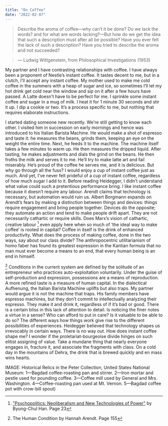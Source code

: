 ```yaml
---
title: "On Coffee"
date: "2022-02-07"
---
```


> Describe the aroma of coffee—why can’t it be done? Do we lack the words? and for what are words lacking?—But how do we get the idea that such a description must after all be possible? Have you ever felt the lack of such a description? Have you tried to describe the aroma and not succeeded?

> — Ludwig Wittgenstein, from Philosophical Investigations (1953)

<IntroParagraph>

My partner and I have contrasting relationships with coffee. I have always been a proponent of Nestle’s instant coffee. It tastes decent to me, but in a clutch, I’ll accept any instant coffee. My mother used to make me cold coffee in the summers with a heap of sugar and ice, so sometimes I’ll let my hot drink get cold near the window and sip on it after a few hours have passed. A Latte doesn’t have to be perfect for me. I sprinkle some instant coffee and sugar in a mug of milk. I heat it for 1 minute 30 seconds and stir it up. I dip a cookie or two. It’s a process specific to me, but nothing that requires elaborate instructions.

</IntroParagraph>

I started dating someone new recently. We're still getting to know each other. I visited him in succession on early mornings and hence was introduced to his Italian Barista Machine. He would make a shot of espresso and taste it: he measures the beans, grinds them, keeping an eye on the weight the entire time. Next, he feeds it to the machine. The machine itself takes a few minutes to warm up.
He then measures the dripped liquid. After tasting, he makes adjustments and dials the grind on the beans. He then froths the milk and serves it to me. He’ll try to make latte art and fail miserably. He’s proud of the coffee he serves me, and it is delicious.
But why go through all the fuss? I would enjoy a cup of instant coffee just as much. And yet, I’ve never felt prideful of a cup of instant coffee, regardless of how much sugar I add to it. Before reading Heidegger, I didn’t understand what value could such a pretentious performance bring. I like instant coffee because it doesn’t require any labour. Arendt claims that technology is necessary, but automation would ruin us. Albert Borgmann expands on Arendt’s fears by making a distinction between things and devices: things require engagement and bring people together. Devices do the opposite; they automate an action and tend to make people drift apart. They are not necessarily cathartic or require skills.
Does Marx’s vision of cathartic, creative labour [^1] even apply here when so much of ‘the ideal way to make coffee’ is rooted in capital? Coffee in itself is the drink of enhanced productivity. What does the process of making coffee, done in the two ways, say about our class divide? The anthropocentric utilitarianism of homo faber has found its greatest expression in the Kantian formula that no man must ever become a means to an end, that every human being is an end in himself.

[^2] Conditions in the current system are defined by the solitude of an entrepreneur who practices auto-exploitation voluntarily. Under the guise of self-production and expression, possessions are a means of reproduction. A more refined taste is a measure of human capital. In the dialectical Aufhenung, the Italian Barista Machine uplifts but also traps.
My partner would argue it is not the machine that traps. His family members have espresso machines, but they don’t commit to intellectually analyzing their espresso. They make it and drink it, regardless of if it’s bad or good. There is a certain bliss in this lack of attention to detail. Is noticing the finer notes a virtue in a sense? Who can afford to put in care? Is it valuable to be able to do so?
The different ways how things work give rise to the different possibilities of experiences. Heidegger believed that technology shapes us irrevocably in certain ways. There is no way out. How does instant coffee shape me? I wonder if the proletariat-bourgeoise divide hinges on such elitist assigning of value. Take a mundane thing that nearly everyone engages in, fracture it, and associate the fragments with class. On a cold day in the mountains of Dehra, the drink that is brewed quickly and en mass wins hearts.

[^1]: ["Psychopolitics: Neoliberalism and New Technologies of Power"](https://www.versobooks.com/books/2505-psychopolitics) by Byung-Chul Han. Page 23
[^2]: The Human Condition by Hannah Arendt. Page 155

IMAGE: Historical Relics in the Peter Collection, United States National Museum: 1—Bagdad coffee-roasting pan and stirrer. 2—Iron mortar and pestle used for pounding coffee. 3—Coffee mill used by General and Mrs. Washington. 4—Coffee-roasting pan used at Mt. Vernon. 5—Bagdad coffee pot with crow-bill spout)
